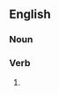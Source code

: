 ==English==

===Noun===

===Verb===
{{head|en|verb form}}

# {{en-third-person singular of|disillusion}}